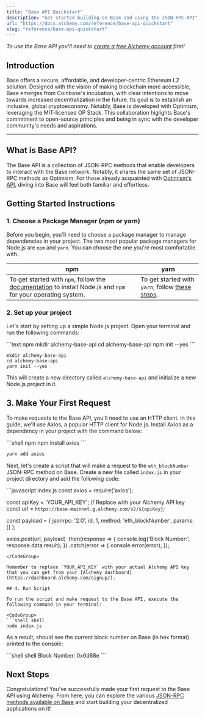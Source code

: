 ```yaml
---
title: "Base API Quickstart"
description: "Get started building on Base and using the JSON-RPC API"
url: "https://docs.alchemy.com/reference/base-api-quickstart"
slug: "reference/base-api-quickstart"
---
```


*To use the Base API you'll need to [create a free Alchemy account](https://dashboard.alchemy.com/signup) first!*

## Introduction

Base offers a secure, affordable, and developer-centric Ethereum L2 solution. Designed with the vision of making blockchain more accessible, Base emerges from Coinbase's incubation, with clear intentions to move towards increased decentralization in the future. Its goal is to establish an inclusive, global cryptoeconomy. Notably, Base is developed with Optimism, leveraging the MIT-licensed OP Stack. This collaboration higlights Base's commitment to open-source principles and being in sync with the developer community's needs and aspirations.

***

## What is Base API?

The Base API is a collection of JSON-RPC methods that enable developers to interact with the Base network. Notably, it shares the same set of JSON-RPC methods as Optimism. For those already acquainted with [Optimism's API](/reference/optimism-api-endpoints), diving into Base will feel both familiar and effortless.

## Getting Started Instructions

### 1. Choose a Package Manager (npm or yarn)

Before you begin, you'll need to choose a package manager to manage dependencies in your project. The two most popular package managers for Node.js are `npm` and `yarn`. You can choose the one you're most comfortable with.

| npm                                                                                                                                                                              | yarn                                                                                                |
| -------------------------------------------------------------------------------------------------------------------------------------------------------------------------------- | --------------------------------------------------------------------------------------------------- |
| To get started with `npm`, follow the [documentation](https://docs.npmjs.com/downloading-and-installing-node-js-and-npm) to install Node.js and `npm` for your operating system. | To get started with `yarn`, follow [these steps](https://classic.yarnpkg.com/lang/en/docs/install). |

### 2. Set up your project

Let's start by setting up a simple Node.js project. Open your terminal and run the following commands:

<CodeGroup>
  ```text npm
  mkdir alchemy-base-api
  cd alchemy-base-api
  npm init --yes
  ```

  ```text yarn
  mkdir alchemy-base-api
  cd alchemy-base-api
  yarn init --yes
  ```
</CodeGroup>

This will create a new directory called `alchemy-base-api` and initialize a new Node.js project in it.

## 3. Make Your First Request

To make requests to the Base API, you'll need to use an HTTP client. In this guide, we'll use Axios, a popular HTTP client for Node.js. Install Axios as a dependency in your project with the command below:

<CodeGroup>
  ```shell npm
  npm install axios
  ```

  ```javascript yarn
  yarn add axios
  ```
</CodeGroup>

Next, let's create a script that will make a request to the `eth_blockNumber` JSON-RPC method on Base. Create a new file called `index.js` in your project directory and add the following code:

<CodeGroup>
  ```javascript index.js
  const axios = require('axios');

  const apiKey = 'YOUR_API_KEY'; // Replace with your Alchemy API key
  const url = `https://base-mainnet.g.alchemy.com/v2/${apiKey}`;

  const payload = {
    jsonrpc: '2.0',
    id: 1,
    method: 'eth_blockNumber',
    params: []
  };

  axios.post(url, payload)
    .then(response => {
      console.log('Block Number:', response.data.result);
    })
    .catch(error => {
      console.error(error);
    });
  ```
</CodeGroup>

Remember to replace `YOUR_API_KEY` with your actual Alchemy API key that you can get from your [Alchemy dashboard](https://dashboard.alchemy.com/signup/).

## 4. Run Script

To run the script and make request to the Base API, execute the following command in your terminal:

<CodeGroup>
  ```shell shell
  node index.js
  ```
</CodeGroup>

As a result, should see the current block number on Base (in hex format) printed to the console:

<CodeGroup>
  ```shell shell
  Block Number: 0x6d68e
  ```
</CodeGroup>

## Next Steps

Congratulations! You've successfully made your first request to the Base API using Alchemy. From here, you can explore the various [JSON-RPC methods available on Base](/reference/base-api-endpoints) and start building your decentralized applications on it!
